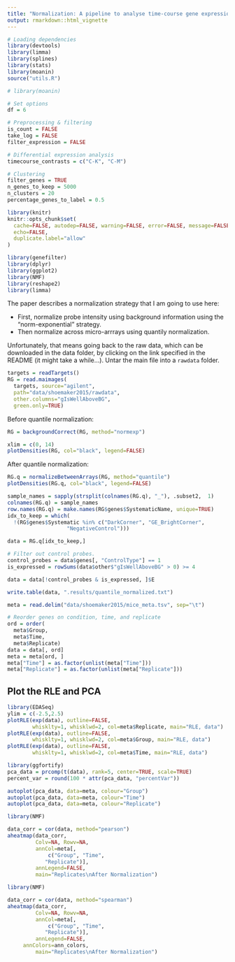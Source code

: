 ```yaml
---
title: "Normalization: A pipeline to analyse time-course gene expression data"
output: rmarkdown::html_vignette
---
```




```r
# Loading dependencies
library(devtools)
library(limma)
library(splines)
library(stats)
library(moanin)
source("utils.R")

# library(moanin)
```

```r
# Set options
df = 6

# Preprocessing & filtering
is_count = FALSE
take_log = FALSE    
filter_expression = FALSE

# Differential expression analysis
timecourse_contrasts = c("C-K", "C-M")

# Clustering
filter_genes = TRUE
n_genes_to_keep = 5000
n_clusters = 20
percentage_genes_to_label = 0.5
```

```r
library(knitr)
knitr::opts_chunk$set(
  cache=FALSE, autodep=FALSE, warning=FALSE, error=FALSE, message=FALSE,
  echo=FALSE,
  duplicate.label="allow"
)

library(genefilter)
library(dplyr)
library(ggplot2)
library(NMF)
library(reshape2)
library(limma)
```



The paper describes a normalization strategy that I am going to use here:

  - First, normalize probe intensity using background information using the
    "norm-exponential" strategy.
  - Then normalize across micro-arrrays using quantily normalization.

Unfortunately, that means going back to the raw data, which can be downloaded
in the data folder, by clicking on the link specified in the README (it might
take a while…). Untar the main file into a `rawdata` folder.

```r

targets = readTargets()
RG = read.maimages(
  targets, source="agilent",
  path="data/shoemaker2015/rawdata",
  other.columns="gIsWellAboveBG",
  green.only=TRUE)
```

Before quantile normalization:

```r
RG = backgroundCorrect(RG, method="normexp")
```

```r
xlim = c(0, 14)
plotDensities(RG, col="black", legend=FALSE)
```

After quantile normalization:

```r
RG.q = normalizeBetweenArrays(RG, method="quantile")
plotDensities(RG.q, col="black", legend=FALSE)

sample_names = sapply(strsplit(colnames(RG.q), "_"), .subset2,  1)
colnames(RG.q) = sample_names
row.names(RG.q) = make.names(RG$genes$SystematicName, unique=TRUE)
idx_to_keep = which(
  !(RG$genes$Systematic %in% c("DarkCorner", "GE_BrightCorner",
			       "NegativeControl")))

data = RG.q[idx_to_keep,]

# Filter out control probes.
control_probes = data$genes[, "ControlType"] == 1
is_expressed = rowSums(data$other$"gIsWellAboveBG" > 0) >= 4

data = data[!control_probes & is_expressed, ]$E

write.table(data, ".results/quantile_normalized.txt")

meta = read.delim("data/shoemaker2015/mice_meta.tsv", sep="\t")

```

```r
# Reorder genes on condition, time, and replicate
ord = order(
  meta$Group,
  meta$Time,
  meta$Replicate)
data = data[, ord]
meta = meta[ord, ]
meta["Time"] = as.factor(unlist(meta["Time"]))
meta["Replicate"] = as.factor(unlist(meta["Replicate"]))
```


## Plot the RLE and PCA

```r
library(EDASeq)
ylim = c(-2.5,2.5)
plotRLE(exp(data), outline=FALSE,
        whisklty=1, whisklwd=2, col=meta$Replicate, main="RLE, data")
plotRLE(exp(data), outline=FALSE,
        whisklty=1, whisklwd=2, col=meta$Group, main="RLE, data")
plotRLE(exp(data), outline=FALSE,
        whisklty=1, whisklwd=2, col=meta$Time, main="RLE, data")

```
```r
library(ggfortify)
pca_data = prcomp(t(data), rank=5, center=TRUE, scale=TRUE) 
percent_var = round(100 * attr(pca_data, "percentVar"))

autoplot(pca_data, data=meta, colour="Group")
autoplot(pca_data, data=meta, colour="Time")
autoplot(pca_data, data=meta, colour="Replicate")

```

```r
library(NMF)

data_corr = cor(data, method="pearson")
aheatmap(data_corr,
         Colv=NA, Rowv=NA,
         annCol=meta[,
		     c("Group", "Time",
			"Replicate")],
         annLegend=FALSE, 
         main="Replicates\nAfter Normalization")
```

```r
library(NMF)

data_corr = cor(data, method="spearman")
aheatmap(data_corr,
         Colv=NA, Rowv=NA,
         annCol=meta[,
		     c("Group", "Time",
			"Replicate")],
         annLegend=FALSE, 
	 annColors=ann_colors,
         main="Replicates\nAfter Normalization")
```

